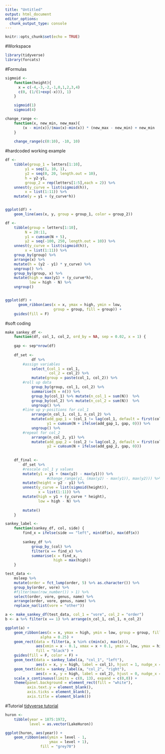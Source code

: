 ```yaml
---
title: "Untitled"
output: html_document
editor_options: 
  chunk_output_type: console
---
```


```r
knitr::opts_chunk$set(echo = TRUE)
```

#Workspace
```r
library(tidyverse)
library(forcats)
```

#Formulas
```r
sigmoid <- 
    function(height){
      x = c(-4,-3,-2,-1,0,1,2,3,4)
      c(0, (1/(1+exp(-x))), 1)
    }

    sigmoid(1)
    sigmoid(4)

change_range <- 
    function(x, new_min, new_max){
        (x - min(x))/(max(x)-min(x)) * (new_max - new_min) + new_min 
    }
    
    change_range(c(0:10), -10, 10)
```

#hardcoded working example
```r
df <-
    tibble(group_1 = letters[1:10],
         y1 = seq(1, 10, 1),
         y2 = seq(0, 20, length.out = 10),
         h = y2-y1,
         group_2 = rep(letters[1:5],each = 2)) %>% 
    unnest(y_curve = list(sigmoid(h)),
         x = list(1:11)) %>% 
    mutate(y = y1 + (y_curve*h))


ggplot(df) +
    geom_line(aes(x, y, group = group_1, color = group_2))
```

```r
df <-
    tibble(group = letters[1:10],
         N = 20:11, 
         y1 = cumsum(N + 5),
         y2 = seq(-100, 250, length.out = 10)) %>% 
    unnest(y_curve = list(sigmoid(h)),
         x = list(1:11)) %>% 
    group_by(group) %>%
    arrange(x) %>% 
    mutate(h = (y2 - y1) * y_curve) %>% 
    ungroup() %>% 
    group_by(group, x) %>% 
    mutate(high = max(y1) + (y_curve*h),
           low = high - N) %>% 
    ungroup()


ggplot(df) +
      geom_ribbon(aes(x = x, ymax = high, ymin = low, 
                      group = group, fill = group)) +
    guides(fill = F)
```


#soft coding
```r
make_sankey_df <-
    function(df, col_1, col_2, ord_by = NA, sep = 0.02, x = 1) {
    
    gap <- sep*nrow(df)
    
    df_set <-
            df %>%
        #assign variables
            select_(col_1 = col_1, 
                    col_2 = col_2) %>% 
            mutate(group = paste(col_1, col_2)) %>%
        #roll up data
            group_by(group, col_1, col_2) %>% 
            summarise(N = n()) %>%
            group_by(col_1) %>% mutate(n_col_1 = sum(N))  %>% 
            group_by(col_2) %>% mutate(n_col_2 = sum(N))  %>% 
            ungroup() %>% 
        #line up y-positions for col_1
            arrange(n_col_1, col_1, n_col_2) %>% 
            mutate(add_gap_1 = (col_1 != lag(col_1, default = first(col_1))),
                   y1 = cumsum(N + ifelse(add_gap_1, gap, 0))) %>% 
            ungroup() %>% 
        #repeat for col_2
            arrange(n_col_2, y1) %>% 
            mutate(add_gap_2 = (col_2 != lag(col_2, default = first(col_2))),
                   y2 = cumsum(N + ifelse(add_gap_2, gap, 0)))
    
    
    df_final <-
        df_set %>% 
        #rescale col_1 y values
        mutate(y1 = y1 + (max(y2) - max(y1))) %>% 
                   #change_range(y1, (max(y2) - max(y1)), max(y2))) %>% 
        mutate(height = y2 - y1) %>% 
        unnest(y_curve = list(sigmoid(height)),
               x = list(1:11)) %>% 
        mutate(high = y1 + (y_curve * height),
               low = high - N) %>%
        
        mutate()
    }
```

```r
sankey_label <-
    function(sankey_df, col, side) {
        find_x = ifelse(side == "left", min(df$x), max(df$x))
        
        sankey_df %>% 
            group_by_(col) %>% 
            filter(x == find_x) %>% 
            summarise(x = find_x, 
                      high = max(high))
    }
```

```r
test_data <- 
    msleep %>% 
    mutate(order = fct_lump(order, 5) %>% as.character()) %>% 
    group_by(order, vore) %>% 
    #filter(max(row_number()) > 1) %>% 
    select(order, vore, genus, name) %>% 
    arrange(order, vore, genus, name) %>% 
    replace_na(list(vore = "other"))

a <- make_sankey_df(test_data, col_1 = "vore", col_2 = "order")
b <- a %>% filter(x == 1) %>% arrange(n_col_1, col_1, n_col_2)
```

```r
ggplot(a) +
    geom_ribbon(aes(x = x, ymax = high, ymin = low, group = group, fill = col_1), 
                alpha = 0.25) +
    geom_rect(data = filter(a, x %in% c(min(x), max(x))),
              aes(xmin = x - 0.1, xmax = x + 0.1, ymin = low, ymax = high+0.5, group = group),
              fill = "black") +
    guides(fill = F, color = F) +
    geom_text(data = sankey_label(a, "col_1", "left"),
              aes(x = x, y = high, label = col_1), hjust = 1, nudge_x = -0.2) +
    geom_text(data = sankey_label(a, "col_2", "right"),
              aes(x = x, y = high, label = col_2), hjust = 0, nudge_x = 0.2) +
    scale_x_continuous(limits = c(0, 13), expand = c(0,0)) +
    theme(panel.background = element_rect(fill = "white"),
          axis.text.y = element_blank(),
          axis.ticks = element_blank(),
          axis.title = element_blank())
```


#Tutorial
[tidyverse tutorial](http://ggplot2.tidyverse.org/reference/geom_ribbon.html)
```r
huron <- 
    tibble(year = 1875:1972, 
           level = as.vector(LakeHuron))

ggplot(huron, aes(year)) +
    geom_ribbon(aes(ymin = level - 1, 
                    ymax = level + 1), 
                fill = "grey70")
```
